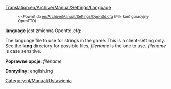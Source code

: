 [[Translation:en/Archive/Manual/Settings/Language]]
{{pl/Tłumaczenie|oryg. = en/Archive/Manual/Settings/Language
|z     = en
|Postępy = 50
}}

:<small><<Powrót do [[en/Archive/Manual/Settings/Openttd.cfg]] (Plik konfiguracyjny OpenTTD)</small>


'''language''' jest zmienną Openttd.cfg:

The language file to use for strings in the game. This is a client-setting only. See the '''lang''' directory for possible files, ''filename'' is the one to use. ''filename'' is case sensitive.


'''Poprawne opcje:''' ''filename''

'''Domyślny:''' english.lng

[[Category:pl/Manual/Ustawienia]]